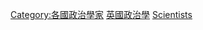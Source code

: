 {{Commons category|Political scientists from the United Kingdom}}
{{Portal|政治|英國}}

[[Category:各國政治學家|Category:各國政治學家]]
[[Category:英國政治學|]]
[[Category:英國政治相關人物|Scientists]]
{{CatAutoTOC}}